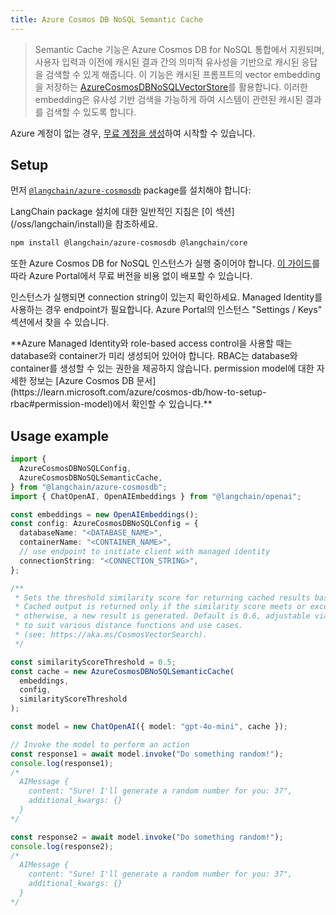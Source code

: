 ```yaml
---
title: Azure Cosmos DB NoSQL Semantic Cache
---
```


> Semantic Cache 기능은 Azure Cosmos DB for NoSQL 통합에서 지원되며, 사용자 입력과 이전에 캐시된 결과 간의 의미적 유사성을 기반으로 캐시된 응답을 검색할 수 있게 해줍니다. 이 기능은 캐시된 프롬프트의 vector embedding을 저장하는 [AzureCosmosDBNoSQLVectorStore](/oss/integrations/vectorstores/azure_cosmosdb_nosql)를 활용합니다. 이러한 embedding은 유사성 기반 검색을 가능하게 하여 시스템이 관련된 캐시된 결과를 검색할 수 있도록 합니다.

Azure 계정이 없는 경우, [무료 계정을 생성](https://azure.microsoft.com/free/)하여 시작할 수 있습니다.

## Setup

먼저 [`@langchain/azure-cosmosdb`](https://www.npmjs.com/package/@langchain/azure-cosmosdb) package를 설치해야 합니다:

<Tip>
LangChain package 설치에 대한 일반적인 지침은 [이 섹션](/oss/langchain/install)을 참조하세요.
</Tip>

```bash npm
npm install @langchain/azure-cosmosdb @langchain/core
```

또한 Azure Cosmos DB for NoSQL 인스턴스가 실행 중이어야 합니다. [이 가이드](https://learn.microsoft.com/azure/cosmos-db/nosql/quickstart-portal)를 따라 Azure Portal에서 무료 버전을 비용 없이 배포할 수 있습니다.

인스턴스가 실행되면 connection string이 있는지 확인하세요. Managed Identity를 사용하는 경우 endpoint가 필요합니다. Azure Portal의 인스턴스 "Settings / Keys" 섹션에서 찾을 수 있습니다.

<Info>
**Azure Managed Identity와 role-based access control을 사용할 때는 database와 container가 미리 생성되어 있어야 합니다. RBAC는 database와 container를 생성할 수 있는 권한을 제공하지 않습니다. permission model에 대한 자세한 정보는 [Azure Cosmos DB 문서](https://learn.microsoft.com/azure/cosmos-db/how-to-setup-rbac#permission-model)에서 확인할 수 있습니다.**


</Info>

## Usage example

```typescript
import {
  AzureCosmosDBNoSQLConfig,
  AzureCosmosDBNoSQLSemanticCache,
} from "@langchain/azure-cosmosdb";
import { ChatOpenAI, OpenAIEmbeddings } from "@langchain/openai";

const embeddings = new OpenAIEmbeddings();
const config: AzureCosmosDBNoSQLConfig = {
  databaseName: "<DATABASE_NAME>",
  containerName: "<CONTAINER_NAME>",
  // use endpoint to initiate client with managed identity
  connectionString: "<CONNECTION_STRING>",
};

/**
 * Sets the threshold similarity score for returning cached results based on vector distance.
 * Cached output is returned only if the similarity score meets or exceeds this threshold;
 * otherwise, a new result is generated. Default is 0.6, adjustable via the constructor
 * to suit various distance functions and use cases.
 * (see: https://aka.ms/CosmosVectorSearch).
 */

const similarityScoreThreshold = 0.5;
const cache = new AzureCosmosDBNoSQLSemanticCache(
  embeddings,
  config,
  similarityScoreThreshold
);

const model = new ChatOpenAI({ model: "gpt-4o-mini", cache });

// Invoke the model to perform an action
const response1 = await model.invoke("Do something random!");
console.log(response1);
/*
  AIMessage {
    content: "Sure! I'll generate a random number for you: 37",
    additional_kwargs: {}
  }
*/

const response2 = await model.invoke("Do something random!");
console.log(response2);
/*
  AIMessage {
    content: "Sure! I'll generate a random number for you: 37",
    additional_kwargs: {}
  }
*/
```